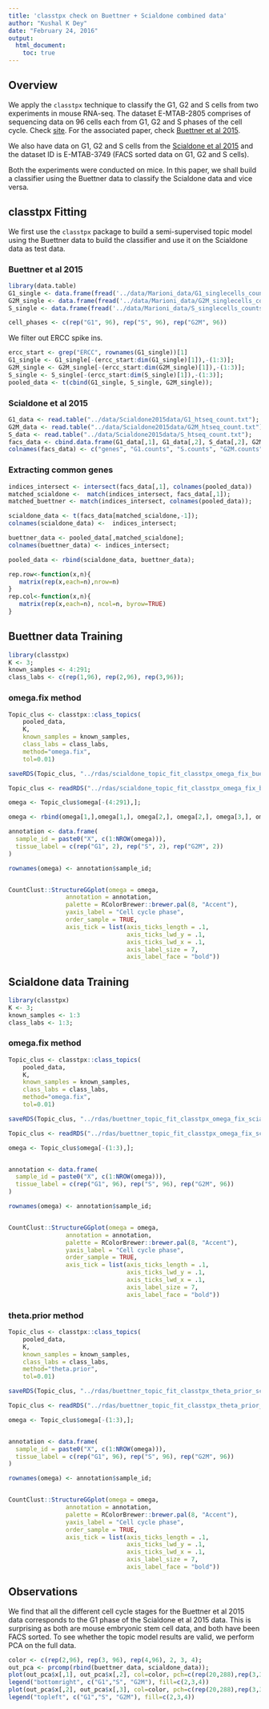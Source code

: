 ```yaml
---
title: 'classtpx check on Buettner + Scialdone combined data'
author: "Kushal K Dey"
date: "February 24, 2016"
output: 
  html_document:
    toc: true
---
```


## Overview

We apply the `classtpx` technique to classify the G1, G2 and S cells from two experiments in mouse RNA-seq. The dataset E-MTAB-2805 comprises of sequencing data on 96 cells each from G1, G2 and S phases of the cell cycle. Check  [site](http://www.ebi.ac.uk/arrayexpress/experiments/E-MTAB-2805/). For the associated paper, check [Buettner et al 2015](http://www.nature.com/nbt/journal/v33/n2/full/nbt.3102.html). 

We also have data on G1, G2 and S cells from the [Scialdone et al 2015](http://www.sciencedirect.com/science/article/pii/S1046202315300098) and the dataset ID is E-MTAB-3749 (FACS sorted data on G1, G2 and S cells). 

Both the experiments were conducted on mice. In this paper, we shall build a classifier using the Buettner data to classify the Scialdone data and vice versa.

## classtpx Fitting

We first use the `classtpx` package to build a semi-supervised topic model using the Buettner data to build the classifier and use it on the Scialdone data as test data. 

### Buettner et al 2015 

```r
library(data.table)
G1_single <- data.frame(fread('../data/Marioni_data/G1_singlecells_counts.txt'), row.names=1);
G2M_single <- data.frame(fread('../data/Marioni_data/G2M_singlecells_counts.txt'), row.names=1);
S_single <- data.frame(fread('../data/Marioni_data/S_singlecells_counts.txt'), row.names=1);

cell_phases <- c(rep("G1", 96), rep("S", 96), rep("G2M", 96))

```

We filter out ERCC spike ins.

```r
ercc_start <- grep("ERCC", rownames(G1_single))[1]
G1_single <- G1_single[-(ercc_start:dim(G1_single)[1]),-(1:3)];
G2M_single <- G2M_single[-(ercc_start:dim(G2M_single)[1]),-(1:3)];
S_single <- S_single[-(ercc_start:dim(S_single)[1]),-(1:3)];
pooled_data <- t(cbind(G1_single, S_single, G2M_single));
```

### Scialdone et al 2015

```r
G1_data <- read.table("../data/Scialdone2015data/G1_htseq_count.txt");
G2M_data <- read.table("../data/Scialdone2015data/G2M_htseq_count.txt");
S_data <- read.table("../data/Scialdone2015data/S_htseq_count.txt");
facs_data <- cbind.data.frame(G1_data[,1], G1_data[,2], S_data[,2], G2M_data[,2]);
colnames(facs_data) <- c("genes", "G1.counts", "S.counts", "G2M.counts");
```

### Extracting common genes 

```r
indices_intersect <- intersect(facs_data[,1], colnames(pooled_data))
matched_scialdone <-  match(indices_intersect, facs_data[,1]);
matched_buettner <- match(indices_intersect, colnames(pooled_data));

scialdone_data <- t(facs_data[matched_scialdone,-1]);
colnames(scialdone_data) <-  indices_intersect;

buettner_data <- pooled_data[,matched_scialdone];
colnames(buettner_data) <- indices_intersect;

pooled_data <- rbind(scialdone_data, buettner_data);

```

```r
rep.row<-function(x,n){
   matrix(rep(x,each=n),nrow=n)
}
rep.col<-function(x,n){
   matrix(rep(x,each=n), ncol=n, byrow=TRUE)
}
```

## Buettner data Training

```r
library(classtpx)
K <- 3;
known_samples <- 4:291;
class_labs <- c(rep(1,96), rep(2,96), rep(3,96));
```


### omega.fix method 

```r

Topic_clus <- classtpx::class_topics(
    pooled_data, 
    K, 
    known_samples = known_samples,
    class_labs = class_labs,
    method="omega.fix",
    tol=0.01)

saveRDS(Topic_clus, "../rdas/scialdone_topic_fit_classtpx_omega_fix_buettner.rda")
```

```r
Topic_clus <- readRDS("../rdas/scialdone_topic_fit_classtpx_omega_fix_buettner.rda")

omega <- Topic_clus$omega[-(4:291),];

omega <- rbind(omega[1,],omega[1,], omega[2,], omega[2,], omega[3,], omega[3,]);

annotation <- data.frame(
  sample_id = paste0("X", c(1:NROW(omega))),
  tissue_label = c(rep("G1", 2), rep("S", 2), rep("G2M", 2))
)

rownames(omega) <- annotation$sample_id;


CountClust::StructureGGplot(omega = omega,
                annotation = annotation,
                palette = RColorBrewer::brewer.pal(8, "Accent"),
                yaxis_label = "Cell cycle phase",
                order_sample = TRUE,
                axis_tick = list(axis_ticks_length = .1,
                                 axis_ticks_lwd_y = .1,
                                 axis_ticks_lwd_x = .1,
                                 axis_label_size = 7,
                                 axis_label_face = "bold"))
```


## Scialdone data Training

```r
library(classtpx)
K <- 3;
known_samples <- 1:3
class_labs <- 1:3;
```

### omega.fix method 

```r

Topic_clus <- classtpx::class_topics(
    pooled_data, 
    K, 
    known_samples = known_samples,
    class_labs = class_labs,
    method="omega.fix",
    tol=0.01)

saveRDS(Topic_clus, "../rdas/buettner_topic_fit_classtpx_omega_fix_scialdone.rda")
```


```r
Topic_clus <- readRDS("../rdas/buettner_topic_fit_classtpx_omega_fix_scialdone.rda")

omega <- Topic_clus$omega[-(1:3),];


annotation <- data.frame(
  sample_id = paste0("X", c(1:NROW(omega))),
  tissue_label = c(rep("G1", 96), rep("S", 96), rep("G2M", 96))
)

rownames(omega) <- annotation$sample_id;


CountClust::StructureGGplot(omega = omega,
                annotation = annotation,
                palette = RColorBrewer::brewer.pal(8, "Accent"),
                yaxis_label = "Cell cycle phase",
                order_sample = TRUE,
                axis_tick = list(axis_ticks_length = .1,
                                 axis_ticks_lwd_y = .1,
                                 axis_ticks_lwd_x = .1,
                                 axis_label_size = 7,
                                 axis_label_face = "bold"))
```

### theta.prior method 

```r

Topic_clus <- classtpx::class_topics(
    pooled_data, 
    K, 
    known_samples = known_samples,
    class_labs = class_labs,
    method="theta.prior",
    tol=0.01)

saveRDS(Topic_clus, "../rdas/buettner_topic_fit_classtpx_theta_prior_scialdone.rda")
```


```r
Topic_clus <- readRDS("../rdas/buettner_topic_fit_classtpx_theta_prior_scialdone.rda")

omega <- Topic_clus$omega[-(1:3),];


annotation <- data.frame(
  sample_id = paste0("X", c(1:NROW(omega))),
  tissue_label = c(rep("G1", 96), rep("S", 96), rep("G2M", 96))
)

rownames(omega) <- annotation$sample_id;


CountClust::StructureGGplot(omega = omega,
                annotation = annotation,
                palette = RColorBrewer::brewer.pal(8, "Accent"),
                yaxis_label = "Cell cycle phase",
                order_sample = TRUE,
                axis_tick = list(axis_ticks_length = .1,
                                 axis_ticks_lwd_y = .1,
                                 axis_ticks_lwd_x = .1,
                                 axis_label_size = 7,
                                 axis_label_face = "bold"))
```


## Observations

We find that all the different cell cycle stages for the Buettner et al 2015 data corresponds to the G1 phase of the Scialdone et al 2015 data. This is surprising as both are mouse embryonic stem cell data, and both have been FACS sorted. To see whether the topic model results are valid, we perform PCA on the full data.

```r
color <- c(rep(2,96), rep(3, 96), rep(4,96), 2, 3, 4);
out_pca <- prcomp(rbind(buettner_data, scialdone_data));
plot(out_pca$x[,1], out_pca$x[,2], col=color, pch=c(rep(20,288),rep(3,3)))
legend("bottomright", c("G1","S", "G2M"), fill=c(2,3,4))
plot(out_pca$x[,2], out_pca$x[,3], col=color, pch=c(rep(20,288),rep(3,3)))
legend("topleft", c("G1","S", "G2M"), fill=c(2,3,4))
```

